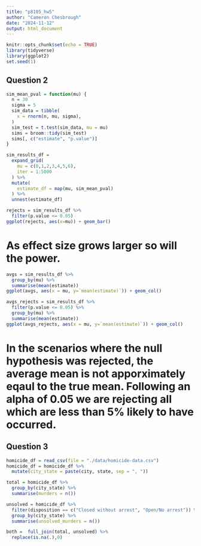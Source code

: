 ```yaml
---
title: "p8105_hw5"
author: "Cameron Chesbrough"
date: "2024-11-12"
output: html_document
---
```


```r
knitr::opts_chunk$set(echo = TRUE)
library(tidyverse)
library(ggplot2)
set.seed(1)
```

## Question 2

```r
sim_mean_pval = function(mu) {
  n = 30
  sigma = 5
  sim_data = tibble(
    x = rnorm(n, mu, sigma),
  )
  sim_test = t.test(sim_data, mu = mu)
  sims = broom::tidy(sim_test)
  sims[, c("estimate", "p.value")]
}

sim_results_df = 
  expand_grid(
    mu = c(0,1,2,3,4,5,6),
    iter = 1:5000
  ) %>% 
  mutate(
    estimate_df = map(mu, sim_mean_pval)
  ) %>% 
  unnest(estimate_df)

rejects = sim_results_df %>%
  filter(p.value <= 0.05)
ggplot(rejects, aes(x=mu)) + geom_bar()

```

# As effect size grows larger so will the power. 

```r
avgs = sim_results_df %>%
  group_by(mu) %>%
  summarise(mean(estimate))
ggplot(avgs, aes(x = mu, y=`mean(estimate)`)) + geom_col()

avgs_rejects = sim_results_df %>%
  filter(p.value <= 0.05) %>%
  group_by(mu) %>%
  summarise(mean(estimate))
ggplot(avgs_rejects, aes(x = mu, y=`mean(estimate)`)) + geom_col()

```

# In the scenarios where the null hypothesis was rejected, the average mean is not apporximately eqaul to the true mean. Following an alpha of 0.05 we are rejecting all which are less than 5% likely to have occurred.


## Question 3

```r
homicide_df = read_csv(file = "./data/homicide-data.csv")
homicide_df = homicide_df %>%
  mutate(city_state = paste(city, state, sep = ", "))

total = homicide_df %>%
  group_by(city_state) %>%
  summarise(murders = n())

unsolved = homicide_df %>%
  filter(disposition == c("Closed without arrest", "Open/No arrest")) %>%
  group_by(city_state) %>%
  summarise(unsolved_murders = n())

both =  full_join(total, unsolved) %>%
  replace(is.na(.),0)

```

